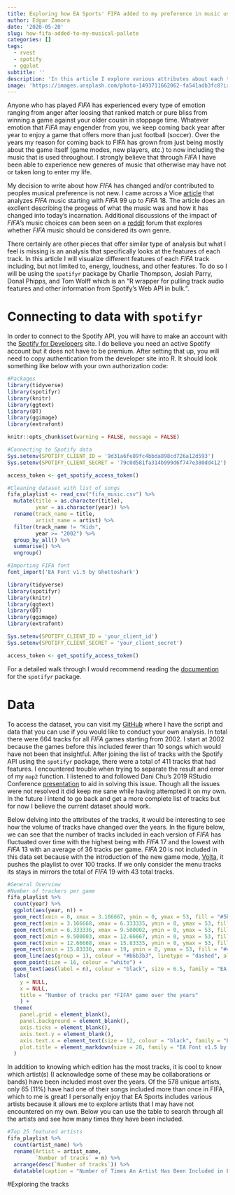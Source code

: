 ```yaml
---
title: Exploring how EA Sports' FIFA added to my preference in music using the spotifyr package in R
author: Edgar Zamora
date: '2020-05-20'
slug: how-fifa-added-to-my-musical-pallete
categories: []
tags:
  - rvest
  - spotify
  - ggplot
subtitle: ''
description: 'In this article I explore various attributes about each track from the FIFA video game using the spotifyr package in R'
image: 'https://images.unsplash.com/photo-1493711662062-fa541adb3fc8?ixlib=rb-1.2.1&ixid=eyJhcHBfaWQiOjEyMDd9&auto=format&fit=crop&w=750&q=80'
---
```


Anyone who has played *FIFA* has experienced every type of emotion ranging from anger after loosing that ranked match or pure bliss from winning a game against your older cousin in stoppage time. Whatever emotion that *FIFA* may engender from you, we keep coming back year after year to enjoy a game that offers more than just football (soccer). Over the years my reason for coming back to FIFA has grown from just being mostly about the game itself (game modes, new players, etc.) to now including the music that is used throughout. I strongly believe that through *FIFA* I have been able to experience new generes of music that otherwise may have not or taken long to enter my life.

My decision to write about how *FIFA* has changed and/or contributed to peoples musical preference is not new. I came across a Vice [article](https://www.vice.com/en_us/article/9k3jga/how-fifa-games-changed-our-tastes-in-music) that analyzes *FIFA* music starting with *FIFA* 99 up to *FIFA* 18. The article does an excllent describing the progess of what the music was and how it has changed into today's incarnation. Additional discussions of the impact of *FIFA*'s music choices can been seen on a [reddit](https://www.reddit.com/r/FIFA/comments/7nnx6f/fifa_music_should_be_considered_its_own_genre/) forum that explores whether *FIFA* music should be considered its own genre. 

There certainly are other pieces that offer similar type of analysis but what I feel is missing is an analysis that specifically looks at the features of each track. In this article I will visualize different features of each *FIFA* track including, but not limited to, energy, loudness, and other features. To do so I will be using the `spotifyr` package by Charlie Thompson, Josiah Parry, Donal Phipps, and Tom Wolff which is an "R wrapper for pulling track audio features and other information from Spotify’s Web API in bulk.". 


# Connecting to data with `spotifyr`

In order to connect to the Spotify API, you will have to make an account with the [Spotify for Developers](https://developer.spotify.com/dashboard/) site. I do believe you need an active Spotify account but it does not have to be premium. After setting that up, you will need to copy authentication from the developer site into R. It should look something like below with your own authorization code:

```r
#Packages
library(tidyverse)
library(spotifyr)
library(knitr)
library(ggtext)
library(DT)
library(ggimage)
library(extrafont)

knitr::opts_chunk$set(warning = FALSE, message = FALSE)

#Connecting to Spotify data
Sys.setenv(SPOTIFY_CLIENT_ID = '9d31a6fe89fc4bbda898cd726a12d593')
Sys.setenv(SPOTIFY_CLIENT_SECRET = '79c0d581fa314b999d6f747e380dd412')

access_token <- get_spotify_access_token()

#Cleaning dataset with list of songs
fifa_playlist <- read_csv("fifa_music.csv") %>% 
  mutate(title = as.character(title),
         year = as.character(year)) %>% 
  rename(track_name = title,
         artist_name = artist) %>% 
  filter(track_name != "Kids",
         year >= "2002") %>% 
  group_by_all() %>% 
  summarise() %>% 
  ungroup()

#Importing FIFA font
font_import('EA Font v1.5 by Ghettoshark')

```


```r
library(tidyverse)
library(spotifyr)
library(knitr)
library(ggtext)
library(DT)
library(ggimage)
library(extrafont)

Sys.setenv(SPOTIFY_CLIENT_ID = 'your_client_id')
Sys.setenv(SPOTIFY_CLIENT_SECRET = 'your_client_secret')

access_token <- get_spotify_access_token()
```

For a detailed walk through I would recommend reading the [documention](https://www.rcharlie.com/spotifyr/) for the `spotifyr` package. 

# Data

To access the dataset, you can visit my [GitHub](https://github.com/Edgar-Zamora/Edgar-Zamora.github.io/tree/master/content/post/fifa_music) where I have the script and data that you can use if you would like to conduct your own analysis. In total there were 664 tracks for all *FIFA* games starting from 2002. I start at 2002 because the games before this included fewer than 10 songs which would have not been that insightful. After joining the list of tracks with the Spotify API using the `spotifyr` package, there were a total of 411 tracks that had features. I encountered trouble when trying to separate the result and error of my `map2` function. I listened to and followed Dani Chu's 2019 RStudio Conference [presentation](https://docs.google.com/presentation/d/1P9iT_TQUoxxCyvkfCLe5Y-9xBWpHh7btlP2mQ3XyNOM/edit#slide=id.g54c124210e_0_0) to aid in solving this issue. Though all the issues were not resolved it did keep me sane while having attempted it on my own. In the future I intend to go back and get a more complete list of tracks but for now I believe the current dataset should work.


Below delving into the attributes of the tracks, it would be interesting to see how the volume of tracks have changed over the years. In the figure below, we can see that the number of tracks included in each version of *FIFA* has fluctuated over time with the highest being with *FIFA* 17 and the lowest with *FIFA* 13 with an average of 36 tracks per game. *FIFA* 20 is not included in this data set because with the introduction of the new game mode, [Volta](https://www.goal.com/en-us/news/fifa-20-volta-what-is-the-new-5-a-side-mode-how-is-it/13tbwqka87rab12rw9noitdpzt), it pushes the playlist to over 100 tracks. If we only consider the menu tracks its stays in mirrors the total of *FIFA* 19 with 43 total tracks.

```r
#General Overview
#Number of trackers per game
fifa_playlist %>% 
  count(year) %>% 
  ggplot(aes(year, n)) +
  geom_rect(xmin = 0, xmax = 3.166667, ymin = 0, ymax = 53, fill = "#5b8b32", alpha = .1) +
  geom_rect(xmin = 3.166668, xmax = 6.333335, ymin = 0, ymax = 53, fill = "#4a6f28", alpha = .1) +
  geom_rect(xmin = 6.333336, xmax = 9.500002, ymin = 0, ymax = 53, fill = "#5b8b32", alpha = .1) +
  geom_rect(xmin = 9.500003, xmax = 12.66667, ymin = 0, ymax = 53, fill = "#4a6f28", alpha = .1) +
  geom_rect(xmin = 12.66668, xmax = 15.83335, ymin = 0, ymax = 53, fill = "#5b8b32", alpha = .1) +
  geom_rect(xmin = 15.83336, xmax = 19, ymin = 0, ymax = 53, fill = "#4a6f28", alpha = .1) +
  geom_line(aes(group = 1), colour = "#b6b3b3", linetype = "dashed", alpha =  .4) +
  geom_point(size = 16, colour = "white") +
  geom_text(aes(label = n), colour = "black", size = 6.5, family = "EA Font v1.5 by Ghettoshark") +
  labs(
    y = NULL,
    x = NULL,
    title = "Number of tracks per *FIFA* game over the years"
    ) +
  theme(
    panel.grid = element_blank(),
    panel.background = element_blank(),
    axis.ticks = element_blank(),
    axis.text.y = element_blank(),
    axis.text.x = element_text(size = 12, colour = "black", family = "EA Font v1.5 by Ghettoshark"),
    plot.title = element_markdown(size = 28, family = "EA Font v1.5 by Ghettoshark", face = "plain")
  )
```


In addition to knowing which edition has the most tracks, it is cool to know which artist(s) (I acknowledge some of these may be collaborations or bands) have been included most over the years. Of the 578 unique artists, only 65 (11%) have had one of their songs included more than once in FIFA, which to me is great! I personally enjoy that EA Sports includes various artists because it allows me to explore artists that I may have not encountered on my own. Below you can use the table to search through all the artists and see how many times they have been included.

```r
#Top 25 featured artists
fifa_playlist %>% 
  count(artist_name) %>%
  rename(Artist = artist_name,
         `Number of tracks` = n) %>% 
  arrange(desc(`Number of tracks`)) %>% 
  datatable(caption = "Number of Times An Artist Has Been Included in FIFA")
```

#Exploring the tracks







